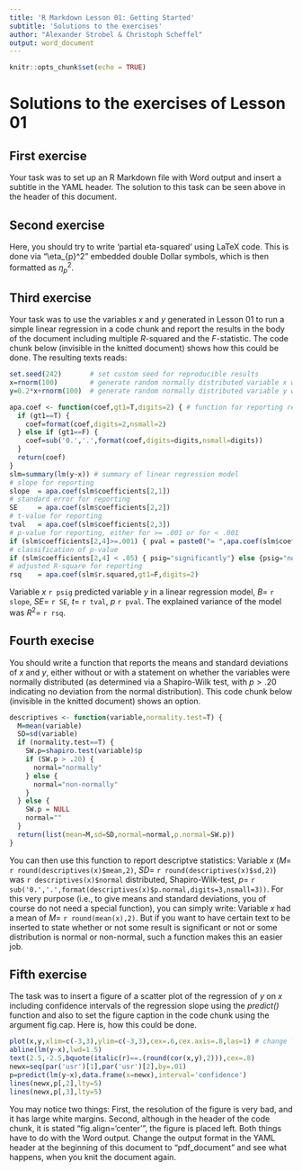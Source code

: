 ```yaml
---
title: 'R Markdown Lesson 01: Getting Started'
subtitle: 'Solutions to the exercises'
author: "Alexander Strobel & Christoph Scheffel"
output: word_document
---
```


```r
knitr::opts_chunk$set(echo = TRUE)
```

# Solutions to the exercises of Lesson 01

## First exercise

Your task was to set up an R Markdown file with Word output and insert a subtitle in the YAML header. The solution to this task can be seen above in the header of this document.

## Second exercise

Here, you should try to write 'partial eta-squared' using LaTeX code. This is done via "\\eta_{p}^2" embedded double Dollar symbols, which is then formatted as $\eta_{p}^2$.

## Third exercise

Your task was to use the variables $x$ and $y$ generated in Lesson 01 to run a simple linear regression in a code chunk and report the results in the body of the document including multiple $R$-squared and the $F$-statistic. The  code chunk below (invisible in the knitted document) shows how this could be done. The resulting texts reads:

```r
set.seed(242)       # set custom seed for reproducible results
x=rnorm(100)        # generate random normally distributed variable x with 100 observations 
y=0.2*x+rnorm(100)  # generate random normally distributed variable y with 100 observations that covaries with x

apa.coef <- function(coef,gt1=T,digits=2) { # function for reporting results according to APA conventions
  if (gt1==T) {
    coef=format(coef,digits=2,nsmall=2)
  } else if (gt1==F) {
    coef=sub('0.','.',format(coef,digits=digits,nsmall=digits))
  }
  return(coef)
}
slm=summary(lm(y~x)) # summary of linear regression model
# slope for reporting
slope  = apa.coef(slm$coefficients[2,1])
# standard error for reporting
SE     = apa.coef(slm$coefficients[2,2])
# t-value for reporting
tval   = apa.coef(slm$coefficients[2,3])
# p-value for reporting, either for >= .001 or for < .001
if (slm$coefficients[2,4]>=.001) { pval = paste0("= ",apa.coef(slm$coefficients[2,4],gt1=F,digits=3)) } else { pval = "< .001" }
# classification of p-value
if (slm$coefficients[2,4] < .05) { psig="significantly"} else {psig="nonsignificantly"}
# adjusted R-square for reporting
rsq    = apa.coef(slm$r.squared,gt1=F,digits=2)
```

Variable $x$ `r psig` predicted variable $y$ in a linear regression model, $B=$ `r slope`, $SE=$ `r SE`, $t=$ `r tval`, $p$ `r pval`. The explained variance of the model was $R^2=$ `r rsq`.

## Fourth execise

You should write a function that reports the means and standard deviations of $x$ and $y$, either without or with a statement on whether the variables were normally distributed (as determined via a Shapiro-Wilk test, with $p>.20$ indicating no deviation from the normal distribution). This code chunk below (invisible in the knitted document) shows an option. 

```r
descriptives <- function(variable,normality.test=T) {
  M=mean(variable)
  SD=sd(variable)
  if (normality.test==T) {
    SW.p=shapiro.test(variable)$p
    if (SW.p > .20) {
      normal="normally"
    } else {
      normal="non-normally"
    }
  } else {
    SW.p = NULL
    normal=""
  }
  return(list(mean=M,sd=SD,normal=normal,p.normal=SW.p))
}
```

You can then use this function to report descriptve statistics: Variable $x$ ($M=$ `r round(descriptives(x)$mean,2)`, $SD=$ `r round(descriptives(x)$sd,2)`) was `r descriptives(x)$normal` distributed, Shapiro-Wilk-test, $p=$  `r sub('0.','.',format(descriptives(x)$p.normal,digits=3,nsmall=3))`. For this very purpose (i.e., to give means and standard deviations, you of course do not need a special function), you can simply write: Variable $x$ had a mean of $M=$ `r round(mean(x),2)`. But if you want to have certain text to be inserted to state whether or not some result is significant or not or some distribution is normal or non-normal, such a function makes this an easier job.   

## Fifth exercise

The task was to insert a figure of a scatter plot of the regression of $y$ on $x$ including confidence intervals of the regression slope using the _predict()_ function and also to set the figure caption in the code chunk using the argument fig.cap. Here is, how this could be done.

```r
plot(x,y,xlim=c(-3,3),ylim=c(-3,3),cex=.6,cex.axis=.8,las=1) # change las to 0 and see what happens to the plot
abline(lm(y~x),lwd=1.5)
text(2.5,-2.5,bquote(italic(r)==.(round(cor(x,y),2))),cex=.8)
newx=seq(par('usr')[1],par('usr')[2],by=.01)
p=predict(lm(y~x),data.frame(x=newx),interval='confidence')
lines(newx,p[,2],lty=5)
lines(newx,p[,3],lty=5)
```

You may notice two things: First, the resolution of the figure is very bad, and it has large white margins. Second, although in the header of the code chunk, it is stated "fig.align='center'", the figure is placed left. Both things have to do with the Word output. Change the output format in the YAML header at the beginning of this document to "pdf_document" and see what happens, when you knit the document again.